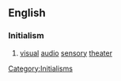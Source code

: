 {{also|vast|väst}}
{{wikipedia}}
==English==

===Initialism===
{{infl|en|initialism}}

# [[visual]] [[audio]] [[sensory]] [[theater]]

[[Category:Initialisms]]